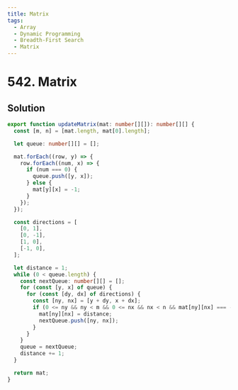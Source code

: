 ```yaml
---
title: Matrix
tags:
  - Array
  - Dynamic Programming
  - Breadth-First Search
  - Matrix
---
```


# 542. Matrix

<Badges>
  <LevelBadge level="medium" />
  <TopicBadge name="Array" slug="array" />
  <TopicBadge name="Dynamic Programming" slug="dynamic-programming" />
  <TopicBadge name="Breadth-First Search" slug="breadth-first-search" />
  <TopicBadge name="Matrix" slug="matrix" />
</Badges>

## Solution

```typescript filename="solution.ts" copy
export function updateMatrix(mat: number[][]): number[][] {
  const [m, n] = [mat.length, mat[0].length];

  let queue: number[][] = [];

  mat.forEach((row, y) => {
    row.forEach((num, x) => {
      if (num === 0) {
        queue.push([y, x]);
      } else {
        mat[y][x] = -1;
      }
    });
  });

  const directions = [
    [0, 1],
    [0, -1],
    [1, 0],
    [-1, 0],
  ];

  let distance = 1;
  while (0 < queue.length) {
    const nextQueue: number[][] = [];
    for (const [y, x] of queue) {
      for (const [dy, dx] of directions) {
        const [ny, nx] = [y + dy, x + dx];
        if (0 <= ny && ny < m && 0 <= nx && nx < n && mat[ny][nx] === -1) {
          mat[ny][nx] = distance;
          nextQueue.push([ny, nx]);
        }
      }
    }
    queue = nextQueue;
    distance += 1;
  }

  return mat;
}
```

<ProblemLink codingSite="leetcode" href="https://leetcode.com/problems/01-matrix" title="Matrix" />
